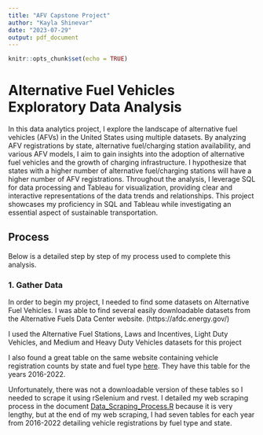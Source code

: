 ```yaml
---
title: "AFV Capstone Project"
author: "Kayla Shinevar"
date: "2023-07-29"
output: pdf_document
---
```


```r
knitr::opts_chunk$set(echo = TRUE)
```

# Alternative Fuel Vehicles Exploratory Data Analysis

In this data analytics project, I explore the landscape of alternative fuel vehicles (AFVs) in the United States using multiple datasets. By analyzing AFV registrations by state, alternative fuel/charging station availability, and various AFV models, I aim to gain insights into the adoption of alternative fuel vehicles and the growth of charging infrastructure. I hypothesize that states with a higher number of alternative fuel/charging stations will have a higher number of AFV registrations. Throughout the analysis, I leverage SQL for data processing and Tableau for visualization, providing clear and interactive representations of the data trends and relationships. This project showcases my proficiency in SQL and Tableau while investigating an essential aspect of sustainable transportation.

## Process

Below is a detailed step by step of my process used to complete this analysis.

### 1. Gather Data

In order to begin my project, I needed to find some datasets on Alternative Fuel Vehicles. I was able to find several easily downloadable datasets from the Alternative Fuels Data Center website. (https://afdc.energy.gov/)

I used the Alternative Fuel Stations, Laws and Incentives, Light Duty Vehicles, and Medium and Heavy Duty Vehicles datasets for this project

I also found a great table on the same website containing vehicle registration counts by state and fuel type [here](https://afdc.energy.gov/vehicle-registration). They have this table for the years 2016-2022.

Unfortunately, there was not a downloadable version of these tables so I needed to scrape it using rSelenium and rvest. I detailed my web scraping process in the document [Data_Scraping_Process.R](https://github.com/kaylaashine/AFV_Capstone/blob/main/Data_Scraping_Process.R) because it is very lengthy, but at the end of my web scraping, I had seven tables for each year from 2016-2022 detailing vehicle registrations by fuel type and state.

